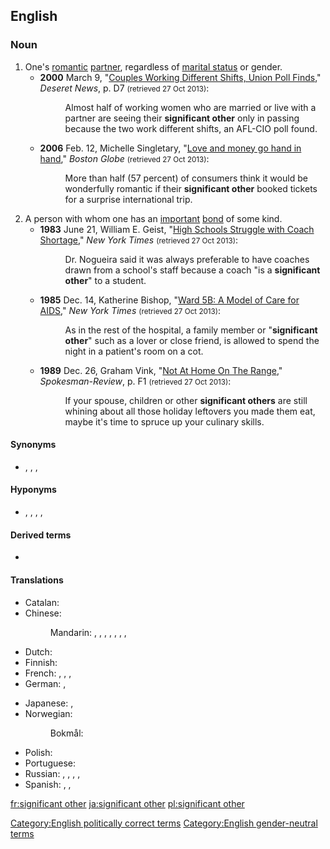 ==English==

===Noun===
{{en-noun}}

# One's [[romantic]] [[partner]], regardless of [[marital status]] or gender.
#* '''2000''' March 9, "[http://news.google.com/newspapers?id=u_ZHAAAAIBAJ&sjid=-u0DAAAAIBAJ&pg=3173,3905600&dq=significant-other+|+significant-others&hl=en Couples Working Different Shifts, Union Poll Finds]," ''Deseret News'', p. D7 <small>(retrieved 27 Oct 2013)</small>:
#*: Almost half of working women who are married or live with a partner are seeing their '''significant other''' only in passing because the two work different shifts, an AFL-CIO poll found.
#* '''2006''' Feb. 12, Michelle Singletary, "[http://www.boston.com/business/personalfinance/articles/2006/02/12/love_and_money_go_hand_in_hand/ Love and money go hand in hand]," ''Boston Globe'' <small>(retrieved 27 Oct 2013)</small>:
#*: More than half (57 percent) of consumers think it would be wonderfully romantic if their '''significant other''' booked tickets for a surprise international trip.
# A person with whom one has an [[important]] [[bond]] of some kind.
#* '''1983''' June 21, William E. Geist, "[http://www.nytimes.com/1983/06/21/nyregion/high-schools-struggle-with-coach-shortage.html High Schools Struggle with Coach Shortage]," ''New York Times'' <small>(retrieved 27 Oct 2013)</small>:
#*: Dr. Nogueira said it was always preferable to have coaches drawn from a school's staff because a coach "is a '''significant other'''" to a student.
#* '''1985''' Dec. 14, Katherine Bishop, "[http://www.nytimes.com/1985/12/14/us/ward-5b-a-model-of-care-for-aids.html Ward 5B: A Model of Care for AIDS]," ''New York Times'' <small>(retrieved 27 Oct 2013)</small>:
#*: As in the rest of the hospital, a family member or "'''significant other'''" such as a lover or close friend, is allowed to spend the night in a patient's room on a cot.
#* '''1989''' Dec. 26, Graham Vink, "[http://news.google.com/newspapers?id=FlFXAAAAIBAJ&sjid=UvADAAAAIBAJ&pg=1869,3346238&dq=significant-other+|+significant-others&hl=en Not At Home On The Range‎]," ''Spokesman-Review'', p. F1 <small>(retrieved 27 Oct 2013)</small>:
#*: If your spouse, children or other '''significant others''' are still whining about all those holiday leftovers you made them eat, maybe it's time to spruce up your culinary skills.

====Synonyms====
* {{sense|romantic partner}} {{l|en|better half}}, {{l|en|other half}}, {{l|en|partner}}, {{l|en|s/o}}

====Hyponyms====
* {{sense|romantic partner}} {{l|en|boyfriend}}, {{l|en|girlfriend}}, {{l|en|husband}}, {{l|en|spouse}}, {{l|en|wife}}

====Derived terms====
* {{sense|romantic partner}} {{l|en|s/o}} {{gloss|abbreviation}}

====Translations====
{{trans-top|romantic partner, regardless of marital status}}
* Catalan: {{t+|ca|parella|f}}
* Chinese:
*: Mandarin: {{t+|cmn|對象|sc=Hani}}, {{t+|cmn|对象|tr=duìxiàng|sc=Hani}}, {{t+|cmn|愛人|sc=Hani}}, {{t+|cmn|爱人|tr=àiren|sc=Hani}}, {{t+|cmn|那位|tr=nàwèi|sc=Hani}}, {{t+|cmn|配偶|tr=pèi'ǒu|sc=Hani}}, {{t+|cmn|伴侶|sc=Hani}}, {{t+|cmn|伴侣|tr=bànlǚ|sc=Hani}}
* Dutch: {{t|nl|wederhelft|m|f}}
* Finnish: {{t+|fi|rakas}}
* French: {{t+|fr|moitié|f}} {{qualifier|literary}}, {{t+|fr|partenaire|m|f}}, {{t+|fr|compagnon|m}}, {{t+|fr|compagne|f}}
* German: {{t+|de|Lebensgefährte|m}}, {{t+|de|Lebensgefährtin|f}}
{{trans-mid}}
* Japanese: {{t+|ja|配偶者|tr=はいぐうしゃ, haigūsha|alt=配偶者|sc=Jpan}}, {{t+|ja|恋人|tr=こいびと, koibito|sc=Jpan}}
* Norwegian:
*: Bokmål: {{t|nb|signifikant andre|m|f}}
* Polish: {{t+|pl|sympatia|f}}
* Portuguese: {{t|pt|cara-metade|f}}
* Russian: {{t+|ru|спу́тник жи́зни|m}}, {{t|ru|спу́тница жи́зни|f}}, {{t|ru|«[[второй|втора́я]] [[полови́на]]»|f}} {{qualifier|"second half", grammatical feminine but can refer to both genders}}, {{t+|ru|возлю́бленный|m}}, {{t+|ru|возлюбленный|f|alt=возлю́бленная}}
* Spanish: {{t+|es|novio|m}}, {{t+|es|novia|f}}, {{t|es|media naranja|f}}
{{trans-bottom}}

[[Category:English politically correct terms]]
[[Category:English gender-neutral terms]]

[[fr:significant other]]
[[ja:significant other]]
[[pl:significant other]]